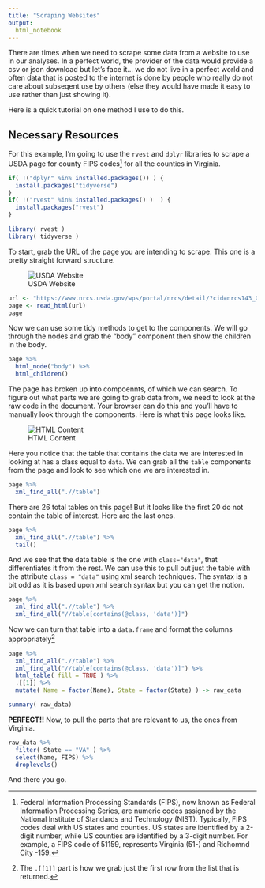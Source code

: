 ```yaml
---
title: "Scraping Websites"
output: 
  html_notebook
---
```


There are times when we need to scrape some data from a website to use in our analyses.  In a perfect world, the provider of the data would provide a csv or json download but let's face it... we do not live in a perfect world and often data that is posted to the internet is done by people who really do not care about subseqent use by others (else they would have made it easy to use rather than just showing it).

Here is a quick tutorial on one method I use to do this.


## Necessary Resources

For this example, I'm going to use the `rvest` and `dplyr` libraries to scrape a USDA page for county FIPS codes[^1] for all the counties in Virginia.   

```r
if( !("dplyr" %in% installed.packages()) ) {
  install.packages("tidyverse")
}
if( !("rvest" %in% installed.packages() )  ) {
  install.packages("rvest")
}

library( rvest )
library( tidyverse ) 
```


To start, grab the URL of the page you are intending to scrape.  This one is a pretty straight forward structure.

![USDA Website](https://live.staticflickr.com/65535/50173355466_75306bb456_c_d.jpg)

```r
url <- "https://www.nrcs.usda.gov/wps/portal/nrcs/detail/?cid=nrcs143_013697" 
page <- read_html(url)
page
```

Now we can use some tidy methods to get to the components.  We will go through the nodes and grab the "body" component then show the children in the body.

```r
page %>% 
  html_node("body") %>%
  html_children()
```

The page has broken up into compoennts, of which we can search.  To figure out what parts we are going to grab data from, we need to look at the raw code in the document.  Your browser can do this and you'll have to manually look through the components.  Here is what this page looks like.

![HTML Content](https://live.staticflickr.com/65535/50172897858_dbec94c20c_c_d.jpg)

Here you notice that the table that contains the data we are interested in looking at has a class equal to `data`.  We can grab all the `table` components from the page and look to see which one we are interested in.

```r
page %>% 
  xml_find_all(".//table") 
```

There are 26 total tables on this page!  But it looks like the first 20 do not contain the table of interest. Here are the last ones.

```r
page %>% 
  xml_find_all(".//table") %>%
  tail()
```

And we see that the data table is the one with `class="data"`, that differentiates it from the rest.  We can use this to pull out just the table with the attribute `class = "data"` using xml search techniques.  The syntax is a bit odd as it is based upon xml search syntax but you can get the notion.

```r
page %>% 
  xml_find_all(".//table") %>% 
  xml_find_all("//table[contains(@class, 'data')]")
```

Now we can turn that table into a `data.frame` and format the columns appropriately[^2]


```r
page %>% 
  xml_find_all(".//table") %>% 
  xml_find_all("//table[contains(@class, 'data')]") %>% 
  html_table( fill = TRUE ) %>% 
  .[[1]] %>%
  mutate( Name = factor(Name), State = factor(State) ) -> raw_data

summary( raw_data)
```

**PERFECT!!**  Now, to pull the parts that are relevant to us, the ones from Virginia.

```r
raw_data %>% 
  filter( State == "VA" ) %>%
  select(Name, FIPS) %>%
  droplevels()
```

And there you go.





[^1]: Federal Information Processing Standards (FIPS), now known as Federal Information Processing Series, are numeric codes assigned by the National Institute of Standards and Technology (NIST). Typically, FIPS codes deal with US states and counties. US states are identified by a 2-digit number, while US counties are identified by a 3-digit number. For example, a FIPS code of 51159, represents Virginia (51-) and Richomnd City -159.

[^2]: The `.[[1]]` part is how we grab just the first row from the list that is returned. 